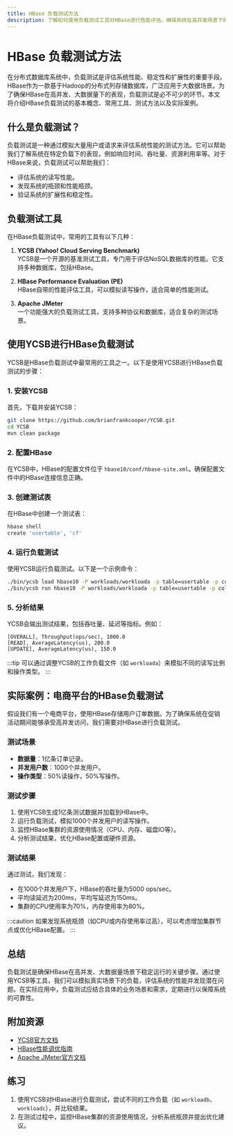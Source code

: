 ```yaml
---
title: HBase 负载测试方法
description: 了解如何使用负载测试工具对HBase进行性能评估，确保系统在高并发场景下的稳定性和可靠性。
---
```


# HBase 负载测试方法

在分布式数据库系统中，负载测试是评估系统性能、稳定性和扩展性的重要手段。HBase作为一款基于Hadoop的分布式列存储数据库，广泛应用于大数据场景。为了确保HBase在高并发、大数据量下的表现，负载测试是必不可少的环节。本文将介绍HBase负载测试的基本概念、常用工具、测试方法以及实际案例。

## 什么是负载测试？

负载测试是一种通过模拟大量用户或请求来评估系统性能的测试方法。它可以帮助我们了解系统在特定负载下的表现，例如响应时间、吞吐量、资源利用率等。对于HBase来说，负载测试可以帮助我们：

- 评估系统的读写性能。
- 发现系统的瓶颈和性能瓶颈。
- 验证系统的扩展性和稳定性。

## 负载测试工具

在HBase负载测试中，常用的工具有以下几种：

1. **YCSB (Yahoo! Cloud Serving Benchmark)**  
   YCSB是一个开源的基准测试工具，专门用于评估NoSQL数据库的性能。它支持多种数据库，包括HBase。

2. **HBase Performance Evaluation (PE)**  
   HBase自带的性能评估工具，可以模拟读写操作，适合简单的性能测试。

3. **Apache JMeter**  
   一个功能强大的负载测试工具，支持多种协议和数据库，适合复杂的测试场景。

## 使用YCSB进行HBase负载测试

YCSB是HBase负载测试中最常用的工具之一。以下是使用YCSB进行HBase负载测试的步骤：

### 1. 安装YCSB

首先，下载并安装YCSB：

```bash
git clone https://github.com/brianfrankcooper/YCSB.git
cd YCSB
mvn clean package
```

### 2. 配置HBase

在YCSB中，HBase的配置文件位于 `hbase10/conf/hbase-site.xml`。确保配置文件中的HBase连接信息正确。

### 3. 创建测试表

在HBase中创建一个测试表：

```bash
hbase shell
create 'usertable', 'cf'
```

### 4. 运行负载测试

使用YCSB运行负载测试。以下是一个示例命令：

```bash
./bin/ycsb load hbase10 -P workloads/workloada -p table=usertable -p columnfamily=cf
./bin/ycsb run hbase10 -P workloads/workloada -p table=usertable -p columnfamily=cf
```

### 5. 分析结果

YCSB会输出测试结果，包括吞吐量、延迟等指标。例如：

```
[OVERALL], Throughput(ops/sec), 1000.0
[READ], AverageLatency(us), 200.0
[UPDATE], AverageLatency(us), 150.0
```

:::tip
可以通过调整YCSB的工作负载文件（如 `workloada`）来模拟不同的读写比例和操作类型。
:::

## 实际案例：电商平台的HBase负载测试

假设我们有一个电商平台，使用HBase存储用户订单数据。为了确保系统在促销活动期间能够承受高并发访问，我们需要对HBase进行负载测试。

### 测试场景

- **数据量**：1亿条订单记录。
- **并发用户数**：1000个并发用户。
- **操作类型**：50%读操作，50%写操作。

### 测试步骤

1. 使用YCSB生成1亿条测试数据并加载到HBase中。
2. 运行负载测试，模拟1000个并发用户的读写操作。
3. 监控HBase集群的资源使用情况（CPU、内存、磁盘IO等）。
4. 分析测试结果，优化HBase配置或硬件资源。

### 测试结果

通过测试，我们发现：

- 在1000个并发用户下，HBase的吞吐量为5000 ops/sec。
- 平均读延迟为200ms，平均写延迟为150ms。
- 集群的CPU使用率为70%，内存使用率为80%。

:::caution
如果发现系统瓶颈（如CPU或内存使用率过高），可以考虑增加集群节点或优化HBase配置。
:::

## 总结

负载测试是确保HBase在高并发、大数据量场景下稳定运行的关键步骤。通过使用YCSB等工具，我们可以模拟真实场景下的负载，评估系统的性能并发现潜在问题。在实际应用中，负载测试应结合具体的业务场景和需求，定期进行以保障系统的可靠性。

## 附加资源

- [YCSB官方文档](https://github.com/brianfrankcooper/YCSB)
- [HBase性能调优指南](https://hbase.apache.org/book.html#performance)
- [Apache JMeter官方文档](https://jmeter.apache.org/usermanual/index.html)

## 练习

1. 使用YCSB对HBase进行负载测试，尝试不同的工作负载（如 `workloadb`、`workloadc`），并比较结果。
2. 在测试过程中，监控HBase集群的资源使用情况，分析系统瓶颈并提出优化建议。
